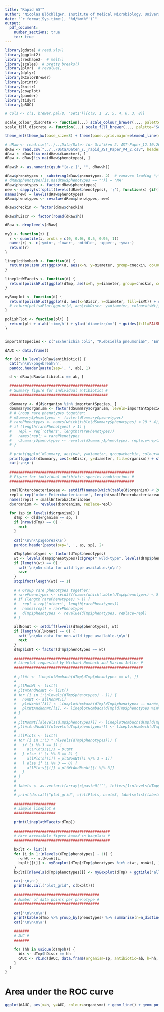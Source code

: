 ```yaml
---
title: "Rapid AST"
author: "Nicolas Blöchliger, Institute of Medical Microbiology, University of Zurich"
date: "`r format(Sys.time(), '%d/%m/%Y')`"
output:
  pdf_document:
    number_sections: true
    toc: true
---
```



```r
library(gdata) # read.xls()
library(ggplot2)
library(reshape2)  # melt()
library(scales)  # pretty_breaks()
library(plyr)  # revalue()
library(dplyr)
library(RColorBrewer)
library(printr)
library(knitr)
library(cowplot)
library(pander)
library(tidyr)
library(pROC)

# cols <- c(1, brewer.pal(8, 'Set1'))[c(9, 1, 2, 5, 4, 6, 3, 8)]

scale_colour_discrete <- function(...) scale_colour_brewer(..., palette="Set1")
scale_fill_discrete <- function(...) scale_fill_brewer(..., palette="Set1")

theme_set(theme_bw(base_size=8) + theme(panel.grid.major=element_line(size=0.25), plot.title=element_text(size=8, face="bold")))
```

```r
# dRaw <- read.csv("../../Data/Daten für Grafiken 2. AST-Paper_12.10.2016.csv", header=TRUE, sep=';', na.strings='') %>% gather('h', 'diameter', 4:7)
dRaw <- read.csv("../../Data/Daten_2._rapid_AST_Paper_V4_2.csv", header=TRUE, sep=';', na.strings='') %>% gather('h', 'diameter', 4:7)
dRaw <- dRaw[!is.na(dRaw$diameter), ]
dRaw <- dRaw[!is.na(dRaw$phenotypes), ]

dRaw$h <- as.numeric(gsub("[a-z.]", "", dRaw$h))

dRaw$phenotypes <- substring(dRaw$phenotypes, 2)  # removes leading ";"
# dRaw$phenotypes[is.na(dRaw$phenotypes == "")] = 'NA'
dRaw$phenotypes <- factor(dRaw$phenotypes)
new <- sapply(strsplit(levels(dRaw$phenotypes), ';'), function(x) {if(length(x) > 1) {paste(x[-1], collapse='; ')} else {x}})
names(new) = levels(dRaw$phenotypes)
dRaw$phenotypes <- revalue(dRaw$phenotypes, new)

dRaw$checkin <- factor(dRaw$checkin)

dRaw$hDiscr <- factor(round(dRaw$h))

dRaw <- droplevels(dRaw)
```

```r
myQ <- function(x) {
  r <- quantile(x, probs = c(0, 0.05, 0.5, 0.95, 1))
  names(r) <- c("ymin", "lower", "middle", "upper", "ymax")
  return(r)
}

lineplotHombach <- function(d) {
  return(polishPlot(ggplot(d, aes(x=h, y=diameter, group=checkin, colour=isWt)) + geom_point() + geom_line() + scale_x_continuous(breaks=c(6, 8, 12, 18), minor=NULL)))
}

lineplotWFacets <- function(d) {
  return(polishPlot(ggplot(dTmp, aes(x=h, y=diameter, group=checkin, colour=isWt)) + geom_line() + geom_point() + facet_wrap(~ phenotypes) + scale_x_continuous(breaks=c(6, 8, 12, 18), minor=NULL)))
}

myBoxplot <- function(d) {
  return(polishPlot(ggplot(d, aes(x=hDiscr, y=diameter, fill=isWt)) + stat_summary(fun.data=myQ, geom='boxplot', position='dodge', aes(width=0.5))))
  # return(polishPlot(ggplot(d, aes(x=hDiscr, y=diameter, colour=isWt)) + geom_boxplot(width=0.75)))
}

polishPlot <- function(plt) {
  return(plt + xlab('time/h') + ylab('diameter/mm') + guides(fill=FALSE, colour=FALSE) + coord_cartesian(ylim=c(6, 40)) + scale_colour_discrete(drop=FALSE))
}


importantSpecies <- c("Escherichia coli", "Klebsiella pneumoniae", "Enterobacter cloacae", "Staphylococcus epidermidis", "Staphylococcus aureus")

dAUC <- data.frame()

for (ab in levels(dRaw$antibiotic)) {
  cat('\n\n\\pagebreak\n')
  pandoc.header(paste(sep=', ', ab), 1)

  d <- dRaw[dRaw$antibiotic == ab, ]

  #############################################
  # Summary figure for individual antibiotics #
  #############################################
  
  dSummary <- d[d$organism %in% importantSpecies, ]
  dSummary$organism <- factor(dSummary$organism, levels=importantSpecies)
  # # Group rare phenotypes together:
  # dSummary$phenotypes <- factor(dSummary$phenotypes)
  # rarePhenotypes <- names(which(table(dSummary$phenotypes) < 20 * 4))
  # if (length(rarePhenotypes) > 1) {
  #   repl = rep('others', length(rarePhenotypes))
  #   names(repl) = rarePhenotypes
  #   dSummary$phenotypes <- revalue(dSummary$phenotypes, replace=repl)
  # }
  
  # print(ggplot(dSummary, aes(x=h, y=diameter, group=checkin, colour=organism)) + geom_point() + geom_line() + facet_wrap(~ phenotypes) + theme(legend.position="top") + xlab('time/h') + ylab('diameter/mm') + scale_colour_discrete(drop=FALSE) + scale_x_continuous(breaks=c(6, 8, 12, 18)))  # lineplot
  print(ggplot(dSummary, aes(x=hDiscr, y=diameter, fill=organism)) + stat_summary(fun.data=myQ, geom='boxplot', position='dodge', aes(width=0.75)) + facet_wrap(~ phenotypes) + theme(legend.position="top") + xlab('time/h') + ylab('diameter/mm') + scale_fill_discrete(drop=FALSE))  # boxplot
  cat('\n\n')
  
  #########################################################
  # Figure for individual antibiotic-species combinations #
  #########################################################
  
  smallEnterobacteriaceae <- setdiff(names(which(table(d$organism) < 20 * 4)), c("Staphylococcus aureus", "Staphylococcus epidermidis"))
  repl = rep('other Enterobacteriaceae', length(smallEnterobacteriaceae))
  names(repl) = smallEnterobacteriaceae
  d$organism <- revalue(d$organism, replace=repl)
  
  for (sp in levels(d$organism)) {
    dTmp <- d[d$organism == sp, ]
    if (nrow(dTmp) == 0) {
      next
    }
    
    cat('\n\n\\pagebreak\n')
    pandoc.header(paste(sep=', ', ab, sp), 2)
    
    dTmp$phenotypes <- factor(dTmp$phenotypes)
    wt <- levels(dTmp$phenotypes)[c(grep(" wild-type", levels(dTmp$phenotypes)), which("wild type" == levels(dTmp$phenotypes)))]
    if (length(wt) == 0) {
      cat('\n\nNo data for wild type available.\n\n')
      next
    }
    stopifnot(length(wt) == 1)
    
    # # Group rare phenotypes together:
    # rarePhenotypes <- setdiff(names(which(table(dTmp$phenotypes) < 5 * 4)), wt)
    # if (length(rarePhenotypes) > 1) {
    #   repl = rep('others', length(rarePhenotypes))
    #   names(repl) = rarePhenotypes
    #   dTmp$phenotypes <- revalue(dTmp$phenotypes, replace=repl)
    # }
    
    allNonWt <- setdiff(levels(dTmp$phenotypes), wt)
    if (length(allNonWt) == 0) {
      cat('\n\nNo data for non-wild type available.\n\n')
      next
    }
    dTmp$isWt <- factor(dTmp$phenotypes == wt)
    
    ###########################################################
    # Lineplot requested by Michael Hombach and Marion Jetter #
    ###########################################################
    
    # pltWt <- lineplotHombach(dTmp[dTmp$phenotypes == wt, ])
    # 
    # pltNonWt <- list()
    # pltWtAndNonWt <- list()
    # for (i in 1:(nlevels(dTmp$phenotypes) - 1)) {
    #   nonWt <- allNonWt[i]
    #   pltNonWt[[i]] <- lineplotHombach(dTmp[dTmp$phenotypes == nonWt, ])
    #   pltWtAndNonWt[[i]] <- lineplotHombach(dTmp[dTmp$phenotypes %in% c(wt, nonWt), ])
    # }
    # 
    # pltNonWt[[nlevels(dTmp$phenotypes)]] <- lineplotHombach(dTmp[dTmp$phenotypes %in% allNonWt, ])
    # pltWtAndNonWt[[nlevels(dTmp$phenotypes)]] <- lineplotHombach(dTmp)
    # 
    # allPlots <- list()
    # for (i in 1:(3 * nlevels(dTmp$phenotypes))) {
    #   if (i %% 3 == 1) {
    #     allPlots[[i]] = pltWt
    #   } else if (i %% 3 == 2) {
    #     allPlots[[i]] = pltNonWt[[i %/% 3 + 1]]
    #   } else if (i %% 3 == 0) {
    #     allPlots[[i]] = pltWtAndNonWt[[i %/% 3]]
    #   }
    # }
    # 
    # labels <- as.vector(t(array(c(paste0('(', letters[1:nlevels(dTmp$phenotypes)], ') ', c(allNonWt, 'all phenotypes combined')), rep('', 2 * nlevels(dTmp$phenotypes))), c(nlevels(dTmp$phenotypes), 3))))
    # 
    # print(do.call("plot_grid", c(allPlots, ncol=3, labels=list(labels), label_size=6, hjust=0, vjust=0.8)))
    
    ###################
    # Simple lineplot #
    ###################
    
    print(lineplotWFacets(dTmp))
    
    ############################################
    # More accessible figure based on boxplots #
    ############################################
    
    bxplt <- list()
    for (i in 1:(nlevels(dTmp$phenotypes) - 1)) {
      nonWt <- allNonWt[i]
      bxplt[[i]] <- myBoxplot(dTmp[dTmp$phenotypes %in% c(wt, nonWt), ]) + ggtitle(nonWt)
    }
    bxplt[[nlevels(dTmp$phenotypes)]] <- myBoxplot(dTmp) + ggtitle('all non-wt combined')
    
    cat('\n\n')
    print(do.call("plot_grid", c(bxplt)))
    
    #######################################
    # Number of data points per phenotype #
    #######################################
    
    cat('\n\n\n\n')
    print(kable(dTmp %>% group_by(phenotypes) %>% summarise(n=n_distinct(checkin))))
    cat('\n\n\n\n')
    
    #######
    # AUC #
    #######
    
    for (hh in unique(dTmp$h)) {
      idx <- dTmp$hDiscr == hh
      dAUC <- rbind(dAUC, data.frame(organism=sp, antibiotic=ab, h=hh, AUC=auc(dTmp$isWt[idx], dTmp$diameter[idx])))
    }
  }
}
```

# Area under the ROC curve

```r
ggplot(dAUC, aes(x=h, y=AUC, colour=organism)) + geom_line() + geom_point() + facet_wrap(~ antibiotic) + scale_x_continuous(breaks=c(6, 8, 12, 18), minor_breaks=NULL) + theme(legend.position="top")
```

